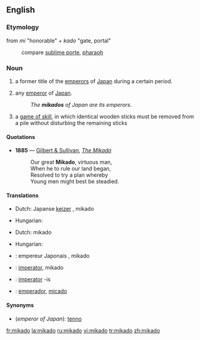 {{also|mikádó|Mikado}}
==English==

===Etymology===
{{etyl|jap}} from ''mi'' "honorable" + ''kado'' "gate, portal"
: compare [[sublime porte]], [[pharaoh]]

===Noun===
{{en-noun}}

# {{context|history}} a former title of the [[emperor]]s of [[Japan]] during a certain period.
# {{context|literary}} any [[emperor]] of [[Japan]].
#: ''The '''mikados''' of Japan are its emperors.''
# a [[game of skill]], in which identical wooden sticks must be removed from a pile without disturbing the remaining sticks

====Quotations====
* '''1885''' — [[w:Gilbert and Sullivan|Gilbert & Sullivan]], ''[[s:The_Mikado|The Mikado]]''
*: Our great '''Mikado''', virtuous man,
*: When he to rule our land began,
*: Resolved to try a plan whereby
*: Young men might best be steadied.

====Translations====
{{trans-top|emperor of Japan}}
* Dutch: Japanse [[keizer]] {{m}}, mikado {{m}}
{{trans-mid}}
* Hungarian: {{t-|hu|mikádó}}
{{trans-bottom}}

{{trans-top|a game of skill}}
* Dutch: mikado {{m}}
{{trans-mid}}
* Hungarian: {{t-|hu|mikádó}}
{{trans-bottom}}

{{checktrans-top}}
* {{ttbc|French}}: empereur Japonais {{m}}, mikado {{m}}
* {{ttbc|Interlingua}}: [[imperator]], mikado
{{checktrans-mid}}
* {{ttbc|Latin}}: [[imperator]] -is
* {{ttbc|Spanish}}: [[emperador]], [[micado]]
{{checktrans-bottom}}

====Synonyms====
* (''emperor of Japan''): [[tenno]]

[[fr:mikado]]
[[la:mikado]]
[[ru:mikado]]
[[vi:mikado]]
[[tr:mikado]]
[[zh:mikado]]